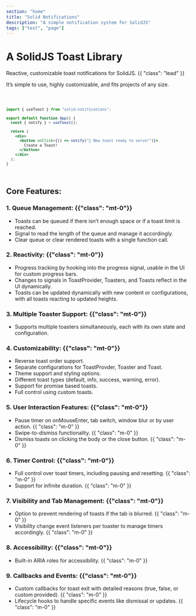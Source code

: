 ```yaml
---
section: "home"
title: "Solid Notifications"
description: "A simple notification system for SolidJS"
tags: ["test", "page"]
---
```



<Title>Solid Notifications</Title>

# A SolidJS Toast Library

Reactive, customizable toast notifications for SolidJS. {{ "class": "lead" }}

<Toasters />
<CoreFeatures feature="intro-button" />

It’s simple to use, highly customizable, and fits projects of any size.

<Code lang="jsx">

```jsx
import { useToast } from "solid-notifications";

export default function App() {
  const { notify } = useToast();

  return (
    <div>
      <button onClick={() => notify("🚀 New toast ready to serve!")}>
        Create a Toast!
      </button>
    </div>
  );
}
```

</Code>

## Core Features:

### 1. Queue Management: {{"class": "mt-0"}}

- Toasts can be queued if there isn’t enough space or if a toast limit is reached.
- Signal to read the length of the queue and manage it accordingly.
- Clear queue or clear rendered toasts with a single function call.

<CoreFeatures feature="queue-showcase" />

### 2. Reactivity: {{"class": "mt-0"}}

- Progress tracking by hooking into the progress signal, usable in the UI for custom progress bars.
- Changes to signals in ToastProvider, Toasters, and Toasts reflect in the UI dynamically.
- Toasts can be updated dynamically with new content or configurations, with all toasts reacting to updated heights.

<CoreFeatures feature="progress-showcase" />

### 3. Multiple Toaster Support: {{"class": "mt-0"}}

- Supports multiple toasters simultaneously, each with its own state and configuration.

<CoreFeatures feature="multiple-toasters-showcase" />

### 4. Customizability: {{"class": "mt-0"}}

- Reverse toast order support.
- Separate configurations for ToastProvder, Toaster and Toast.
- Theme support and styling options.
- Different toast types (default, info, success, warning, error).
- Support for promise based toasts.
- Full control using custom toasts.

<CoreFeatures feature="customizability-showcase" />

### 5. User Interaction Features: {{"class": "mt-0"}}

- Pause timer on onMouseEnter, tab switch, window blur or by user action. {{ "class": "m-0" }}
- Swipe-to-dismiss functionality. {{ "class": "m-0" }}
- Dismiss toasts on clicking the body or the close button. {{ "class": "m-0" }}

### 6. Timer Control: {{"class": "mt-0"}}

- Full control over toast timers, including pausing and resetting. {{ "class": "m-0" }}
- Support for infinite duration. {{ "class": "m-0" }}

### 7. Visibility and Tab Management: {{"class": "mt-0"}}

- Option to prevent rendering of toasts if the tab is blurred. {{ "class": "m-0" }}
- Visibility change event listeners per toaster to manage timers accordingly. {{ "class": "m-0" }}

### 8. Accessibility: {{"class": "mt-0"}}

- Built-in ARIA roles for accessibility. {{ "class": "m-0" }}

### 9. Callbacks and Events: {{"class": "mt-0"}}

- Custom callbacks for toast exit with detailed reasons (true, false, or custom provided). {{ "class": "m-0" }}
- Lifecycle hooks to handle specific events like dismissal or updates. {{ "class": "m-0" }}
